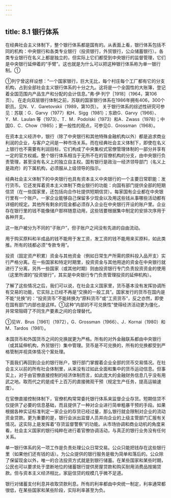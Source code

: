 ```yaml
---
---
---
```

title: 8.1 银行体系
---



在经典社会主义体制下，整个银行体系都是国有的。从表面上看，银行体系包括不同的机构：中央银行和各类专业银行（投资银行，外贸银行，公众储蓄银行）。各类专业银行在名义上都是独立的，但实际上它们都受到中央银行的监督管理，它们是中央银行延伸着的“手臂”。这也就是为什么可以把这种银行体系称为单一银行制。①

①列宁曾这样设想：“一个国家银行，巨大无比，每个村庄每个工厂都有它的分支机构，占到全部社会主义银行体系的十分之九。这将是一个全国性的大账簿，登记着全国范围内产品生产和分配的会计信息。”弗·伊·列宁［1918］（1964，第106页）。
在走向双层银行体制之前，苏联的国家银行体系在1986年拥有406，300个职员。见N．V．Garetovskii（1989，第10页）。
关于银行体系的综述性研究可参见：苏联：G．Garvy（1977）和H．Sigg（1981）；东欧G．Garvy（1966）、Y．M．Laulan 等（1973）、T．M．Podolski（1973）和A．Zwass（1978）；中国G．C．Chow（1985）；更一般性的观点，可参见G．Grossman（1968）。


在资本主义经济中，银行（除了中央银行和其他特殊金融机构以外）都是追求商业利润的企业，与客户之间是一种市场关系。而在经典社会主义体制下，即使在名义上银行也不需要有利润目标，它们构成了中央集权式官僚管理体制的一部分并享有一定的官方权威。整个银行体系相当于无所不在的官僚机构的分支，由中央银行负责管理，甚至没有名义上的独立自主权。国有银行是政治一经济领导部门（名义上是政府）的下属机构，必须服从上级领导的指示。

经典社会主义体制下的中央银行也具有资本主义中央银行的一个主要日常职能：发行货币。它还发挥着资本主义体制下商业银行的功能：向国有部门提供全部的短期信贷（在一些国家里，还包括向合作社提供短期信贷）。每家国有企业都在中央银行里有一个账户。一家企业能够自己保留多少现金以及用这些钱从事哪些活动都有详细的规定。其他所有剩余的现金都必须存入企业在中央银行开设的账户里。企业存在银行里的钱不能像储户那样随意动用，这些钱要根据集中制定的安排次序用于各种开支。

这一账户被分为不同的“子账户”，但子账户之间没有先进的自由流动。

用于购买原料和半成品的钱不能用于发工资，发工资的钱不能用来买原料，如此类推。所有的钱都必须“专款专用”。

投资（固定资产积累）资金与其他资金（例如日常生产所需的原料投入品开支）实行严格分离。在一些国家和特定时期里，投资资金与其他用途的资金在中央银行就进行了分离，另外一些国家（或其他时期）则由投资银行专门负责投资资金的使用（这里所谓的“投资银行”，其实是中央银行专门负责管理投资的延伸机构）。

了解了这些情况之后，我们可以说，在社会主义国家里，货币基本没有发挥协调所有交易的功能，它实际上已经不再是“交换的一般工具”。国家发行的货币在国内是不能“兑换”的：“投资货币”不能转换为“原料货币”或“工资货币”，反之亦然，即使在国有部门内部也是这样。①这种“内部的不可兑换性”使得经济活动更为僵化，并常常阻碍了不同生产要素之间的合理替代。

①见W．Brus［1961］（1972），G．Grossman（1966）、J．Kornai（1980）和M．Tardos（1981）。

本国货币和外国货币之间的兑换就更为严格。所有的对外金融联系都由中央银行（或其延伸机构，外贸银行）集中管理。货币是不可兑换的，所有的兑换都受到严格管制并视具体情况个案处理。

下面我们再回到企业的银行账户，银行部门掌握着企业全部的货币交易情况。在社会主义以前的所有社会体制里，从来没有过如此全面和集中的货币运动信息。但事实上，对于由官僚直接控制的经济体制而言，如此庞大的金融财务信息几乎没有用武之地。取而代之的是成千上百万的直接微观干预（规定生产任务，提高运输速度）。

在官僚直接控制体制下，官僚机构常常委托银行体系来监督企业存货。短期信贷不仅提供了必要的信息基础，而且提供了一种对企业进行简单粗暴干预的手段。如果根据各种实证标准判定一家企业的存货已经过量，那么银行就会限制对企业的流动资金贷款。更为重要的是，银行会派出监督人员并向企业的上级主管部门汇报有关情况。这实际上是发挥着“存货监督警察”的功能。从市场协调和商业动机的角度来看，社会主义国家的银行纯粹在进行着官僚协调活动，与真正的银行业务没有任何关系。

单一银行体系的另一项工作是负责处理公众日常交易。公众只能把钱存在这些银行里（如果他们还有钱的话）。为公众提供的银行服务是极为简单和落后的。公众除了保留现金以外，唯一的合法投资方式就是到银行储蓄。在某些国家和某些时期，公民也可以要求处于垄断地位的储蓄银行提供房屋贷款和购买耐用消费品按揭贷款。但与资本主义经济相比，家庭信贷的规模几乎微不足道。

银行对储蓄支付利息并收取贷款利息。所有的利率都由中央统一制定，利率通常都很低，在某些国家和某些阶段，实际利率甚至为负。